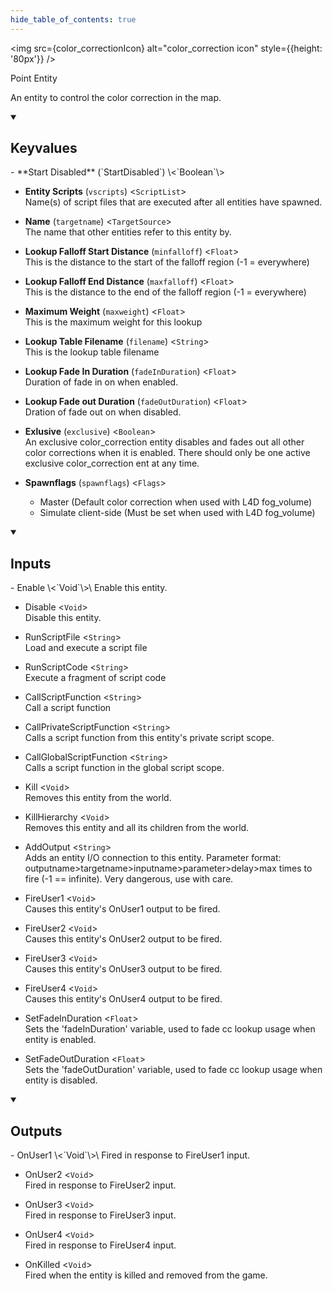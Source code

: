 ```yaml
---
hide_table_of_contents: true
---
```



<img src={color_correctionIcon} alt="color_correction icon" style={{height: '80px'}} />

Point Entity

An entity to control the color correction in the map.

<details open>
<summary><h2>Keyvalues</h2></summary>
- **Start Disabled** (`StartDisabled`) \<`Boolean`\>

- **Entity Scripts** (`vscripts`) \<`ScriptList`\>\
Name(s) of script files that are executed after all entities have spawned.

- **Name** (`targetname`) \<`TargetSource`\>\
The name that other entities refer to this entity by.

- **Lookup Falloff Start Distance** (`minfalloff`) \<`Float`\>\
This is the distance to the start of the falloff region (-1 = everywhere)

- **Lookup Falloff End Distance** (`maxfalloff`) \<`Float`\>\
This is the distance to the end of the falloff region (-1 = everywhere)

- **Maximum Weight** (`maxweight`) \<`Float`\>\
This is the maximum weight for this lookup

- **Lookup Table Filename** (`filename`) \<`String`\>\
This is the lookup table filename

- **Lookup Fade In Duration** (`fadeInDuration`) \<`Float`\>\
Duration of fade in on when enabled.

- **Lookup Fade out Duration** (`fadeOutDuration`) \<`Float`\>\
Dration of fade out on when disabled.

- **Exlusive** (`exclusive`) \<`Boolean`\>\
An exclusive color_correction entity disables and fades out all other color corrections when it is enabled. There should only be one active exclusive color_correction ent at any time.

- **Spawnflags** (`spawnflags`) \<`Flags`\>
  - Master (Default color correction when used with L4D fog_volume) 
  - Simulate client-side (Must be set when used with L4D fog_volume) 



 </details>
<details open>
<summary><h2>Inputs</h2></summary>
- Enable \<`Void`\>\
Enable this entity.

- Disable \<`Void`\>\
Disable this entity.

- RunScriptFile \<`String`\>\
Load and execute a script file

- RunScriptCode \<`String`\>\
Execute a fragment of script code

- CallScriptFunction \<`String`\>\
Call a script function

- CallPrivateScriptFunction \<`String`\>\
Calls a script function from this entity's private script scope.

- CallGlobalScriptFunction \<`String`\>\
Calls a script function in the global script scope.

- Kill \<`Void`\>\
Removes this entity from the world.

- KillHierarchy \<`Void`\>\
Removes this entity and all its children from the world.

- AddOutput \<`String`\>\
Adds an entity I/O connection to this entity. Parameter format: outputname&gt;targetname>inputname&gt;parameter&gt;delay&gt;max times to fire (-1 == infinite). Very dangerous, use with care.

- FireUser1 \<`Void`\>\
Causes this entity's OnUser1 output to be fired.

- FireUser2 \<`Void`\>\
Causes this entity's OnUser2 output to be fired.

- FireUser3 \<`Void`\>\
Causes this entity's OnUser3 output to be fired.

- FireUser4 \<`Void`\>\
Causes this entity's OnUser4 output to be fired.

- SetFadeInDuration \<`Float`\>\
Sets the 'fadeInDuration' variable, used to fade cc lookup usage when entity is enabled.

- SetFadeOutDuration \<`Float`\>\
Sets the 'fadeOutDuration' variable, used to fade cc lookup usage when entity is disabled.


 </details>
<details open>
<summary><h2>Outputs</h2></summary>
- OnUser1 \<`Void`\>\
Fired in response to FireUser1 input.

- OnUser2 \<`Void`\>\
Fired in response to FireUser2 input.

- OnUser3 \<`Void`\>\
Fired in response to FireUser3 input.

- OnUser4 \<`Void`\>\
Fired in response to FireUser4 input.

- OnKilled \<`Void`\>\
Fired when the entity is killed and removed from the game.


 </details>